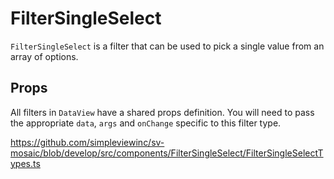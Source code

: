 
<Meta title="Components/FilterSingleSelect/Readme"/>

# FilterSingleSelect

`FilterSingleSelect` is a filter that can be used to pick a single value from an array of options.

## Props

All filters in `DataView` have a shared props definition. You will need to pass the appropriate `data`, `args` and `onChange` specific to this filter type.

https://github.com/simpleviewinc/sv-mosaic/blob/develop/src/components/FilterSingleSelect/FilterSingleSelectTypes.ts

<Preview withSource="none">
	<stories.example/>
</Preview>